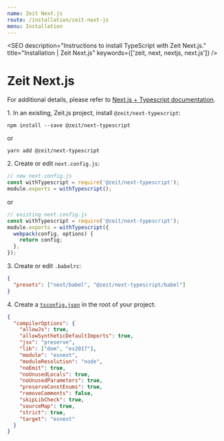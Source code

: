```yaml
---
name: Zeit Next.js
route: /installation/zeit-next-js
menu: Installation
---
```



<SEO
  description="Instructions to install TypeScript with Zeit Next.js."
  title="Installation | Zeit Next.js"
  keywords={['zeit, next, nextjs, next.js']}
/>

# Zeit Next.js

For additional details, please refer to [Next.js + Typescript documentation](https://github.com/zeit/next-plugins/tree/master/packages/next-typescript).

1\. In an existing, Zeit.js project, install `@zeit/next-typescript`:

```
npm install --save @zeit/next-typescript
```

or

```
yarn add @zeit/next-typescript
```

2\. Create or edit `next.config.js`:

```js
// new next.config.js
const withTypescript = require('@zeit/next-typescript');
module.exports = withTypescript();
```

or

```js
// existing next.config.js
const withTypescript = require('@zeit/next-typescript');
module.exports = withTypescript({
  webpack(config, options) {
    return config;
  },
});
```

3\. Create or edit `.babelrc`:

```json
{
  "presets": ["next/babel", "@zeit/next-typescript/babel"]
}
```

4\. Create a [`tsconfig.json`](https://www.typescriptlang.org/docs/handbook/tsconfig-json.html) in the root of your project:

```json
{
  "compilerOptions": {
    "allowJs": true,
    "allowSyntheticDefaultImports": true,
    "jsx": "preserve",
    "lib": ["dom", "es2017"],
    "module": "esnext",
    "moduleResolution": "node",
    "noEmit": true,
    "noUnusedLocals": true,
    "noUnusedParameters": true,
    "preserveConstEnums": true,
    "removeComments": false,
    "skipLibCheck": true,
    "sourceMap": true,
    "strict": true,
    "target": "esnext"
  }
}
```
